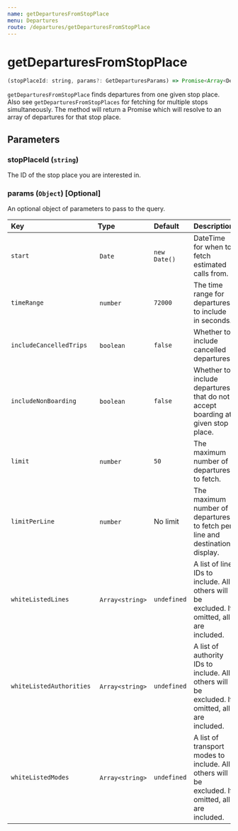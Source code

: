 ```yaml
---
name: getDeparturesFromStopPlace
menu: Departures
route: /departures/getDeparturesFromStopPlace
---
```


# getDeparturesFromStopPlace

```javascript
(stopPlaceId: string, params?: GetDeparturesParams) => Promise<Array<Departure>>
```

`getDeparturesFromStopPlace` finds departures from one given stop place. Also see `getDeparturesFromStopPlaces` for fetching for multiple stops simultaneously.
The method will return a Promise which will resolve to an array of departures for that stop place.

## Parameters

### stopPlaceId (`string`)
The ID of the stop place you are interested in.

### params (`Object`) [Optional]
An optional object of parameters to pass to the query.

| Key                      | Type           | Default      | Description |
|:-------------------------|:---------------|:-------------|:------------|
| `start`                  | `Date`         | `new Date()` | DateTime for when to fetch estimated calls from. |
| `timeRange`              | `number`       | `72000`      | The time range for departures to include in seconds. |
| `includeCancelledTrips`  | `boolean`      | `false`      | Whether to include cancelled departures. |
| `includeNonBoarding`     | `boolean`      | `false`      | Whether to include departures that do not accept boarding at given stop place. |
| `limit`                  | `number`       | `50`         | The maximum number of departures to fetch. |
| `limitPerLine`           | `number`       | No limit     | The maximum number of departures to fetch per line and destination display. |
| `whiteListedLines`       | `Array<string>` | `undefined` | A list of line IDs to include. All others will be excluded. If omitted, all are included. |
| `whiteListedAuthorities` | `Array<string>` | `undefined` | A list of authority IDs to include. All others will be excluded. If omitted, all are included. |
| `whiteListedModes`       | `Array<string>` | `undefined` | A list of transport modes to include. All others will be excluded. If omitted, all are included. |
